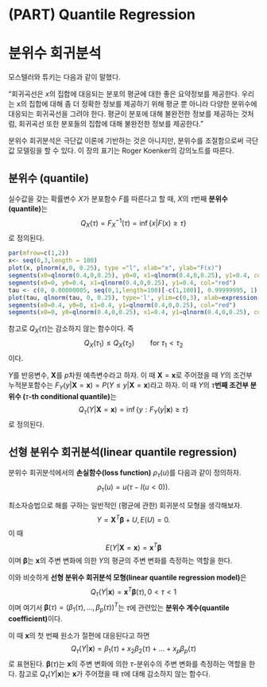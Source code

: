# (PART) Quantile Regression {-}

# 분위수 회귀분석 {#qr}

모스텔러와 튜키는 다음과 같이 말했다.

"회귀곡선은 $x$의 집합에 대응되는 분포의 평균에 대한 좋은 요약정보를 제공한다. 우리는 x의 집합에 대해 좀 더 정확한 정보를 제공하기 위해 평균 뿐 아니라 다양한 분위수에 대응되는 회귀곡선을 그려야 한다. 평균이 분포에 대해 불완전한 정보를 제공하는 것처럼, 회귀곡선 또한 분포들의 집합에 대해 불완전한 정보를 제공한다."

분위수 회귀분석은 극단값 이론에 기반하는 것은 아니지만, 분위수를 조절함으로써 극단값 모델링을 할 수 있다. 이 장의 표기는 Roger Koenker의 강의노트를 따른다.

## 분위수 (quantile)

<div class="definition">

실수값을 갖는 확률변수 $X$가 분포함수 $F$를 따른다고 할 때, $X$의 $\tau$번째 **분위수(quantile)**는
$$Q_{X}(\tau)=F_{X}^{-1}(\tau)=\inf\{x|F(x)\geq \tau\}$$
로 정의된다.

```r
par(mfrow=c(1,2))
x<- seq(0,3,length = 100)
plot(x, plnorm(x,0, 0.25), type ="l", xlab="x", ylab="F(x)")
segments(x0=qlnorm(0.4,0,0.25), y0=0, x1=qlnorm(0.4,0,0.25), y1=0.4, col="red")
segments(x0=0, y0=0.4, x1=qlnorm(0.4,0,0.25), y1=0.4, col="red")
tau <- c(0, 0.00000005, seq(0,1,length=100)[-c(1,100)], 0.99999995, 1)
plot(tau, qlnorm(tau, 0, 0.25), type='l', ylim=c(0,3), xlab=expression(tau), ylab=expression(paste("Q(", tau, ")")))
segments(x0=0.4, y0=0, x1=0.4, y1=qlnorm(0.4,0,0.25), col="red")
segments(x0=0, y0=qlnorm(0.4,0,0.25), x1=0.4, y1=qlnorm(0.4,0,0.25), col="red")
```

참고로 $Q_{X}(\tau)$는 감소하지 않는 함수이다. 즉
$$Q_{X}(\tau_{1}) \leq Q_{X}(\tau_{2}) \qquad{ \text{for } \tau_{1} < \tau_{2}}$$
이다.

</div>

<div class="definition">

$Y$를 반응변수, $\mathbf{X}$를 $p$차원 예측변수라고 하자. 이 때 $\mathbf{X}=\mathbf{x}$로 주어졌을 때 $Y$의 조건부 누적분포함수는 $F_{Y}(y|\mathbf{X}=\mathbf{x})=P(Y\leq y|\mathbf{X}=\mathbf{x})$라고 하자. 이 때 $Y$의 $\tau$**번째 조건부 분위수 (**$\tau$**-th conditional quantile)**는
$$Q_{\tau}(Y|\mathbf{X}=\mathbf{x})=\inf\{y:F_{Y}(y|\mathbf{x})\geq \tau\}$$
로 정의된다.

</div>

## 선형 분위수 회귀분석(linear quantile regression)

분위수 회귀분석에서의 **손실함수(loss function)** $\rho_{\tau}(u)$를 다음과 같이 정의하자.
$$\rho_{\tau}(u)=u(\tau -I(u<0)).$$

최소자승법으로 해를 구하는 일반적인 (평균에 관한) 회귀분석 모형을 생각해보자.
$$Y=\mathbf{X}^{T}\boldsymbol{\beta}+U, E(U)=0.$$
이 때
$$E(Y|\mathbf{X}=\mathbf{x})=\mathbf{x}^{T}\boldsymbol{\beta}$$
이며 $\boldsymbol{\beta}$는 $\mathbf{x}$의 주변 변화에 의한 $Y$의 평균의 주변 변화를 측정하는 역할을 한다.

이와 비슷하게 **선형 분위수 회귀분석 모형(linear quantile regression model)**은
$$Q_{\tau}(Y|\mathbf{x})=\mathbf{x}^{T}\boldsymbol{\beta}(\tau), 0<\tau <1$$
이며 여기서 $\boldsymbol{\beta}(\tau)=(\beta_{1}(\tau),\ldots , \beta_{p}(\tau))^{T}$는 $\tau$에 관련있는 **분위수 계수(quantile coefficient)**이다.

이 때 $\mathbf{x}$의 첫 번째 원소가 절편에 대응된다고 하면
$$Q_{\tau}(Y|\mathbf{x})=\beta_{1}(\tau)+x_{2}\beta_{2}(\tau)+\ldots +x_{p}\beta_{p}(\tau)$$
로 표현된다. $\boldsymbol{\beta}(\tau)$는 $\mathbf{x}$의 주변 변화에 의한 $\tau$-분위수의 주변 변화를 측정하는 역할을 한다. 참고로 $Q_{\tau}(Y|\mathbf{x})$는 $\mathbf{x}$가 주어졌을 때 $\tau$에 대해 감소하지 않는 함수다.
